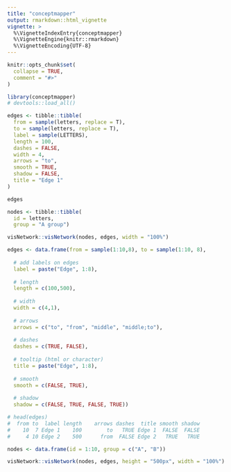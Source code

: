 ```yaml
---
title: "conceptmapper"
output: rmarkdown::html_vignette
vignette: >
  %\VignetteIndexEntry{conceptmapper}
  %\VignetteEngine{knitr::rmarkdown}
  %\VignetteEncoding{UTF-8}
---
```


```r
knitr::opts_chunk$set(
  collapse = TRUE,
  comment = "#>"
)
```

```r
library(conceptmapper)
# devtools::load_all()
```

```r
edges <- tibble::tibble(
  from = sample(letters, replace = T),
  to = sample(letters, replace = T),
  label = sample(LETTERS),
  length = 100,
  dashes = FALSE,
  width = 4,
  arrows = "to",
  smooth = TRUE,
  shadow = FALSE,
  title = "Edge 1"
)

edges

nodes <- tibble::tibble(
  id = letters,
  group = "A group")

visNetwork::visNetwork(nodes, edges, width = "100%")
```
```r
edges <- data.frame(from = sample(1:10,8), to = sample(1:10, 8),
                    
  # add labels on edges                  
  label = paste("Edge", 1:8),
  
  # length
  length = c(100,500),
  
  # width
  width = c(4,1),
  
  # arrows
  arrows = c("to", "from", "middle", "middle;to"),
  
  # dashes
  dashes = c(TRUE, FALSE),
  
  # tooltip (html or character)
  title = paste("Edge", 1:8),
  
  # smooth
  smooth = c(FALSE, TRUE),
  
  # shadow
  shadow = c(FALSE, TRUE, FALSE, TRUE)) 

# head(edges)
#  from to  label length    arrows dashes  title smooth shadow
#    10  7 Edge 1    100        to   TRUE Edge 1  FALSE  FALSE
#     4 10 Edge 2    500      from  FALSE Edge 2   TRUE   TRUE

nodes <- data.frame(id = 1:10, group = c("A", "B"))

visNetwork::visNetwork(nodes, edges, height = "500px", width = "100%")
```

